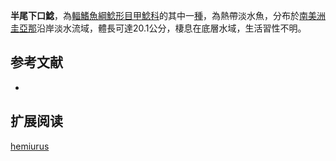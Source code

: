 {{Speciesbox
| name = 半尾下口鯰
| image = 
| image_width = 250px
| image_caption = 
| status = LC
| status_system = IUCN3.1
| genus = Hypostomus
| species = hemiurus 
| authority = [[Eigenmann|Eigenmann]], 1912
| synonyms = *''Plecostomus hemiurus'',Eigenmann, 1912
}}

'''半尾下口鯰'''，為[[輻鰭魚綱|輻鰭魚綱]][[鯰形目|鯰形目]][[甲鯰科|甲鯰科]]的其中一[[種|種]]，為熱帶淡水魚，分布於[[南美洲|南美洲]][[圭亞那|圭亞那]]沿岸淡水流域，體長可達20.1公分，棲息在底層水域，生活習性不明。

==参考文献==
*{{FishBase_species|genus=Hypostomus|species=hemiurus |year=2014|month=12}}

== 扩展阅读 ==
{{refbegin}}
{{wikispecies-inline|Hypostomus hemiurus|半尾下口鯰}}
{{refend}}
{{Taxonbar|from=Q5492871}}

[[Category:下口鯰屬|hemiurus]]